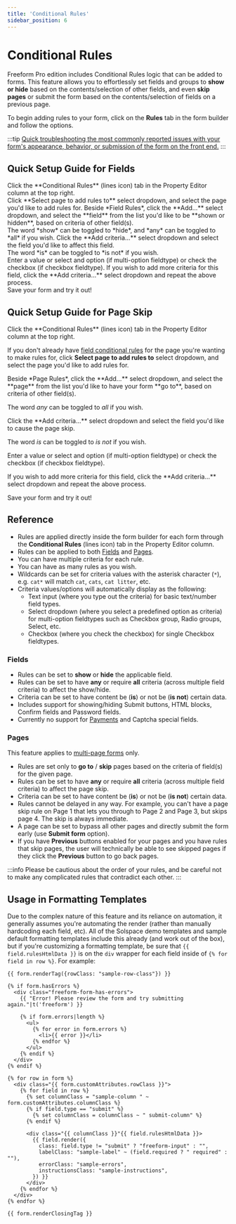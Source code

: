 ```yaml
---
title: 'Conditional Rules'
sidebar_position: 6
---
```




# Conditional Rules<Badge type='pro' text='Pro' />

Freeform Pro edition includes Conditional Rules logic that can be added to forms. This feature allows you to effortlessly set fields and groups to **show or hide** based on the contents/selection of other fields, and even **skip pages** or submit the form based on the contents/selection of fields on a previous page.

To begin adding rules to your form, click on the **Rules** tab in the form builder and follow the options.

:::tip
[Quick troubleshooting the most commonly reported issues with your form's appearance, behavior, or submission of the form on the front end.](../guides/testing/troubleshooting-form-issues)
:::

<Photo img={ConditionalRulesPhoto} alt="Form Builder - Conditional Rules" />

## Quick Setup Guide for Fields

<VerticalStepWrapper>
  <StepMarkdown>
    Click the **Conditional Rules** (lines icon) tab in the Property Editor column at the top right. <br />
    Click **Select page to add rules to** select dropdown, and select the page you'd like to add rules for.
  </StepMarkdown>
  <StepMarkdown>
    Beside *Field Rules*, click the **Add...** select dropdown, and select the **field** from the list you'd like to be **shown or hidden**, based on criteria of other field(s).<br />
    The word *show* can be toggled to *hide*, and *any* can be toggled to *all* if you wish.

  </StepMarkdown>
  <StepMarkdown>
    Click the **Add criteria...** select dropdown and select the field you'd like to affect this field.<br />
    The word *is* can be toggled to *is not* if you wish.<br />
    Enter a value or select and option (if multi-option fieldtype) or check the checkbox (if checkbox fieldtype).

  </StepMarkdown>
  <StepMarkdown>
    If you wish to add more criteria for this field, click the **Add criteria...** select dropdown and repeat the above process.<br/>
    Save your form and try it out!
  </StepMarkdown>
</VerticalStepWrapper>

## Quick Setup Guide for Page Skip

<VerticalStepWrapper>
  <StepMarkdown>
    Click the **Conditional Rules** (lines icon) tab in the Property Editor column at the top right.

If you don't already have [field conditional rules](#conditional-rules-logic-for-fields-and-pages) for the page you're wanting to make rules for, click **Select page to add rules to** select dropdown, and select the page you'd like to add rules for.

  </StepMarkdown>
  <StepMarkdown>
Beside *Page Rules*, click the **Add...** select dropdown, and select the **page** from the list you'd like to have your form **go to**, based on criteria of other field(s).

The word _any_ can be toggled to _all_ if you wish.

  </StepMarkdown>
  <StepMarkdown>
Click the **Add criteria...** select dropdown and select the field you'd like to cause the page skip.

The word _is_ can be toggled to _is not_ if you wish.

Enter a value or select and option (if multi-option fieldtype) or check the checkbox (if checkbox fieldtype).

  </StepMarkdown>
  <StepMarkdown>
    If you wish to add more criteria for this field, click the **Add criteria...** select dropdown and repeat the above process.

Save your form and try it out!

  </StepMarkdown>
</VerticalStepWrapper>

## Reference

- Rules are applied directly inside the form builder for each form through the **Conditional Rules** (lines icon) tab in the Property Editor column.
- Rules can be applied to both [Fields](#fields) and [Pages](#pages).
- You can have multiple criteria for each rule.
- You can have as many rules as you wish.
- Wildcards can be set for criteria values with the asterisk character (`*`), e.g. `cat*` will match `cat`, `cats`, `cat litter`, etc.
- Criteria values/options will automatically display as the following:
  - Text input (where you type out the criteria) for basic text/number field types.
  - Select dropdown (where you select a predefined option as criteria) for multi-option fieldtypes such as Checkbox group, Radio groups, Select, etc.
  - Checkbox (where you check the checkbox) for single Checkbox fieldtypes.

### Fields

- Rules can be set to **show** or **hide** the applicable field.
- Rules can be set to have **any** or require **all** criteria (across multiple field criteria) to affect the show/hide.
- Criteria can be set to have content be (**is**) or not be (**is not**) certain data.
- Includes support for showing/hiding Submit buttons, HTML blocks, Confirm fields and Password fields.
- Currently no support for [Payments](../integrations/stripe-payments) and Captcha special fields.

### Pages

This feature applies to [multi-page forms](./multi-page-forms) only.

- Rules are set only to **go to** / **skip** pages based on the criteria of field(s) for the given page.
- Rules can be set to have **any** or require **all** criteria (across multiple field criteria) to affect the page skip.
- Criteria can be set to have content be (**is**) or not be (**is not**) certain data.
- Rules cannot be delayed in any way. For example, you can't have a page skip rule on Page 1 that lets you through to Page 2 and Page 3, but skips page 4. The skip is always immediate.
- A page can be set to bypass all other pages and directly submit the form early (use **Submit form** option).
- If you have **Previous** buttons enabled for your pages and you have rules that skip pages, the user will technically be able to see skipped pages if they click the **Previous** button to go back pages.

:::info
Please be cautious about the order of your rules, and be careful not to make any complicated rules that contradict each other.
:::

## Usage in Formatting Templates

Due to the complex nature of this feature and its reliance on automation, it generally assumes you're automating the render (rather than manually hardcoding each field, etc). All of the Solspace demo templates and sample default formatting templates include this already (and work out of the box), but if you're customizing a formatting template, be sure that `{{ field.rulesHtmlData }}` is on the `div` wrapper for each field inside of `{% for field in row %}`. For example:

```twig {25} showLineNumbers
{{ form.renderTag({rowClass: "sample-row-class"}) }}

{% if form.hasErrors %}
  <div class="freeform-form-has-errors">
    {{ "Error! Please review the form and try submitting again."|t('freeform') }}

    {% if form.errors|length %}
      <ul>
        {% for error in form.errors %}
          <li>{{ error }}</li>
        {% endfor %}
      </ul>
    {% endif %}
  </div>
{% endif %}

{% for row in form %}
  <div class="{{ form.customAttributes.rowClass }}">
    {% for field in row %}
      {% set columnClass = "sample-column " ~ form.customAttributes.columnClass %}
      {% if field.type == "submit" %}
        {% set columnClass = columnClass ~ " submit-column" %}
      {% endif %}

      <div class="{{ columnClass }}"{{ field.rulesHtmlData }}>
        {{ field.render({
          class: field.type != "submit" ? "freeform-input" : "",
          labelClass: "sample-label" ~ (field.required ? " required" : ""),
          errorClass: "sample-errors",
          instructionsClass: "sample-instructions",
        }) }}
      </div>
    {% endfor %}
  </div>
{% endfor %}

{{ form.renderClosingTag }}
```
